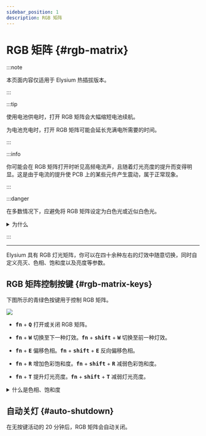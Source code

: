 ```yaml
---
sidebar_position: 1
description: RGB 矩阵
---
```



# RGB 矩阵 {#rgb-matrix}

<ASCIIText
  text='RGB!'
  enableWaves={true}
  asciiFontSize={10}
  planeBaseHeight={6}
  offsetY = '-12%'
/>

:::note

本页面内容仅适用于 Elysium 热插拔版本。

:::

:::tip

使用电池供电时，打开 RGB 矩阵会大幅缩短电池续航。

为电池充电时，打开 RGB 矩阵可能会延长充满电所需要的时间。

:::

:::info

你可能会在 RGB 矩阵打开时听见高频电流声，且随着灯光亮度的提升而变得明显。这是由于电流的提升使 PCB 上的某些元件产生震动，属于正常现象。

:::

:::danger

在多数情况下，应避免将 RGB 矩阵设定为白色光或近似白色光。

<details>
  <summary> <Icon icon="fa-solid fa-file-circle-question" /> 为什么</summary>

    当 RGB 灯珠发出白光时，它的红、绿、蓝三个通道都需要发光以混合出白色光，这将显著提升电流消耗，并可能造成：

    * 键盘消耗的电流超过你的主机的 USB 接口承载能力，导致键盘无法被识别。

    * 电流消耗大于电流输入，导致电池无法充电。

    如果你确实想要白色光，应适当降低其亮度。

</details>

:::

---

Elysium 具有 RGB 灯光矩阵，你可以在四十余种左右的灯效中随意切换，同时自定义亮灭、色相、饱和度以及亮度等参数。 

## RGB 矩阵控制按键 {#rgb-matrix-keys}

下图所示的青绿色按键用于控制 RGB 矩阵。

![](./img/elysium_keycodes_rgb.svg)

* <kbd>**fn**</kbd> + <kbd>**Q**</kbd> 打开或关闭 RGB 矩阵。

* <kbd>**fn**</kbd> + <kbd>**W**</kbd> 切换至下一种灯效。<kbd>**fn**</kbd> + <kbd>**shift**</kbd> + <kbd>**W**</kbd> 切换至前一种灯效。

* <kbd>**fn**</kbd> + <kbd>**E**</kbd> 偏移色相。<kbd>**fn**</kbd> + <kbd>**shift**</kbd> + <kbd>**E**</kbd> 反向偏移色相。

* <kbd>**fn**</kbd> + <kbd>**R**</kbd> 增加色彩饱和度。<kbd>**fn**</kbd> + <kbd>**shift**</kbd> + <kbd>**R**</kbd> 减弱色彩饱和度。

* <kbd>**fn**</kbd> + <kbd>**T**</kbd> 提升灯光亮度。<kbd>**fn**</kbd> + <kbd>**shift**</kbd> + <kbd>**T**</kbd> 减弱灯光亮度。

<details>
  <summary> <Icon icon="fa-solid fa-file-circle-question" /> 什么是色相、饱和度</summary>

色相指的是色彩的倾向，例如彩虹的七种颜色是七种不同的色相。

饱和度指的是色彩的鲜艳程度，饱和度越高，颜色越鲜艳，反之则越接近白色。

例子：

| 颜色 | 色相 | 饱和度 |
| --- | ---| --- |
| <Icon icon="fa-solid fa-square" style={{color: "#00ff1e",}} /> 翠绿色 | 绿 | 最高 |
| <Icon icon="fa-solid fa-square" style={{color: "#3845ff",}} /> 靛蓝色 | 蓝 | 很高 |
| <Icon icon="fa-solid fa-square" style={{color: "#ff7a7a",}} /> 桃红色 | 红 | 中等 |
| <Icon icon="fa-solid fa-square" style={{color: "#f7b8ff",}} /> 淡粉色 | 红 | 很低 |
| <Icon icon="fa-solid fa-square" style={{color: "#ffffff",}} /> 白色 | 无 | 最低 |

</details>

## 自动关灯 {#auto-shutdown}

在无按键活动的 20 分钟后，RGB 矩阵会自动关闭。